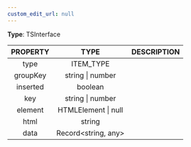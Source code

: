 ```yaml
---
custom_edit_url: null
---
```


<div>

</div>

**Type**: TSInterface

|PROPERTY|TYPE|DESCRIPTION|
|:---:|:---:|:---:|
|type|ITEM_TYPE||
|groupKey|string \| number||
|inserted|boolean||
|key|string \| number||
|element|HTMLElement \| null||
|html|string||
|data|Record&lt;string, any&gt;||

